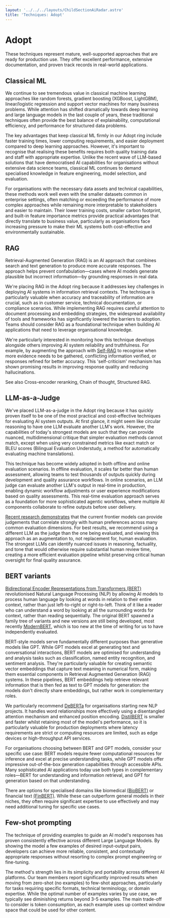 ```yaml
---
layout: '../../../layouts/ChildSectionAiRadar.astro'
title: 'Techniques: Adopt'
---
```


# Adopt

These techniques represent mature, well-supported approaches that are ready for production use. They offer excellent performance, extensive documentation, and proven track records in real-world applications.

<div data-radar data-meta='{"label":"Classical ML"}' />

## Classical ML

We continue to see tremendous value in classical machine learning approaches like random forests, gradient boosting (XGBoost, LightGBM), linear/logistic regression and support vector machines for many business problems. While attention has shifted dramatically towards deep learning and large language models in the last couple of years, these traditional techniques often provide the best balance of explainability, computational efficiency, and performance for structured data problems.

The key advantages that keep classical ML firmly in our Adopt ring include faster training times, lower computing requirements, and easier deployment compared to deep learning approaches. However, it's important to recognise that realising these benefits requires both quality training data and staff with appropriate expertise. Unlike the recent wave of LLM-based solutions that have democratised AI capabilities for organisations without extensive data science teams, classical ML continues to demand specialised knowledge in feature engineering, model selection, and evaluation.

For organisations with the necessary data assets and technical capabilities, these methods work well even with the smaller datasets common in enterprise settings, often matching or exceeding the performance of more complex approaches while remaining more interpretable to stakeholders and easier to maintain. Their lower training costs, smaller carbon footprint, and built-in feature importance metrics provide practical advantages that directly translate to business value, particularly as organisations face increasing pressure to make their ML systems both cost-effective and environmentally sustainable.

<div data-radar data-meta='{"label":"RAG"}' />

## RAG

Retrieval-Augmented Generation (RAG) is an AI approach that combines search and text generation to produce more accurate responses. The approach helps prevent confabulation—cases where AI models generate plausible but incorrect information—by grounding responses in real data.

We're placing RAG in the Adopt ring because it addresses key challenges in deploying AI systems in information retrieval contexts. The technique is particularly valuable when accuracy and traceability of information are crucial, such as in customer service, technical documentation, or compliance scenarios. While implementing RAG requires careful attention to document processing and embedding strategies, the widespread availability of tools and frameworks has significantly lowered the barriers to adoption. Teams should consider RAG as a foundational technique when building AI applications that need to leverage organisational knowledge.

We're particularly interested in monitoring how this technique develops alongside others improving AI system reliability and truthfulness. For example, by augmenting the approach with [Self-RAG](https://arxiv.org/abs/2310.11511) to recognise when more evidence needs to be gathered, conflicting information verified, or responses refined for better accuracy. This 'self-criticism' mechanism has shown promising results in improving response quality and reducing hallucinations.

See also Cross-encoder reranking, Chain of thought, Structured RAG.

<div data-radar data-meta='{"label":"LLM-as-a-Judge"}' />

## LLM-as-a-Judge

We've placed LLM-as-a-judge in the Adopt ring because it has quickly proven itself to be one of the most practical and cost-effective techniques for evaluating AI system outputs. At first glance, it might seem like circular reasoning to have one LLM evaluate another LLM's work. However, the capabilities of today's strongest models are such that they can provide nuanced, multidimensional critique that simpler evaluation methods cannot match, except when using very constrained metrics like exact match or BLEU scores (Bilingual Evaluation Understudy, a method for automatically evaluating machine translations).

This technique has become widely adopted in both offline and online evaluation scenarios. In offline evaluation, it scales far better than human assessment, allowing teams to test thousands of outputs quickly during development and quality assurance workflows. In online scenarios, an LLM judge can evaluate another LLM's output in real-time in production, enabling dynamic workflow adjustments or user experience modifications based on quality assessments. This real-time evaluation approach serves as a foundation for more sophisticated agentic workflows, where multiple AI components collaborate to refine outputs before user delivery.

[Recent research demonstrates](https://arxiv.org/abs/2306.05685) that the current frontier models can provide judgements that correlate strongly with human preferences across many common evaluation dimensions. For best results, we recommend using a different LLM as the judge than the one being evaluated, and viewing this approach as an augmentation to, not replacement for, human evaluation. The strongest LLMs can identify nuanced issues in reasoning, factuality, and tone that would otherwise require substantial human review time, creating a more efficient evaluation pipeline whilst preserving critical human oversight for final quality assurance.

<div data-radar data-meta='{"label":"BERT variants"}' />

## BERT variants

[Bidirectional Encoder Representations from Transformers (BERT)](https://huggingface.co/docs/transformers/en/model_doc/bert) revolutionised Natural Language Processing (NLP) by allowing AI models to process human language by looking at words in relation to their entire context, rather than just left-to-right or right-to-left. Think of it like a reader who can understand a word by looking at all the surrounding words for context, rather than reading sequentially. The original BERT spawned a family tree of variants and new versions are still being developed, most recently [ModernBERT](https://huggingface.co/blog/modernbert), which is too new at the time of writing for us to have independently evaluated.

BERT-style models serve fundamentally different purposes than generative models like GPT. While GPT models excel at generating text and conversational interactions, BERT models are optimised for understanding and analysis tasks such as classification, named entity recognition, and sentiment analysis. They're particularly valuable for creating semantic vector embeddings that capture text meaning in numerical form, making them essential components in Retrieval Augmented Generation (RAG) systems. In these pipelines, BERT embeddings help retrieve relevant information that is then fed as text to GPT models for generation: the models don't directly share embeddings, but rather work in complementary roles.

We particularly recommend [DeBERTa](https://huggingface.co/microsoft/deberta-v3-base) for organisations starting new NLP projects. It handles word relationships more effectively using a disentangled attention mechanism and enhanced position encoding. [DistilBERT](https://huggingface.co/docs/transformers/model_doc/distilbert) is smaller and faster whilst retaining most of the model's performance, so it is particularly valuable for production deployments where latency requirements are strict or computing resources are limited, such as edge devices or high-throughput API services.

For organisations choosing between BERT and GPT models, consider your specific use case: BERT models require fewer computational resources for inference and excel at precise understanding tasks, while GPT models offer impressive out-of-the-box generation capabilities through accessible APIs. Many sophisticated AI applications today use both types in complementary roles—BERT for understanding and information retrieval, and GPT for generation based on that understanding.

There are options for specialised domains like biomedical [(BioBERT)](https://github.com/dmis-lab/biobert) or financial text [(FinBERT)](https://huggingface.co/ProsusAI/finbert). While these can outperform general models in their niches, they often require significant expertise to use effectively and may need additional tuning for specific use cases.

<div data-radar data-meta='{"label":"Few-shot prompting"}' />

## Few-shot prompting

The technique of providing examples to guide an AI model's responses has proven consistently effective across different Large Language Models. By showing the model a few examples of desired input-output pairs, developers can achieve more reliable, consistent, and contextually appropriate responses without resorting to complex prompt engineering or fine-tuning.

The method's strength lies in its simplicity and portability across different AI platforms. Our team members report significantly improved results when moving from zero-shot (no examples) to few-shot approaches, particularly for tasks requiring specific formats, technical terminology, or domain expertise. While the optimal number of examples varies by use case, we typically see diminishing returns beyond 3-5 examples. The main trade-off to consider is token consumption, as each example uses up context window space that could be used for other content.
